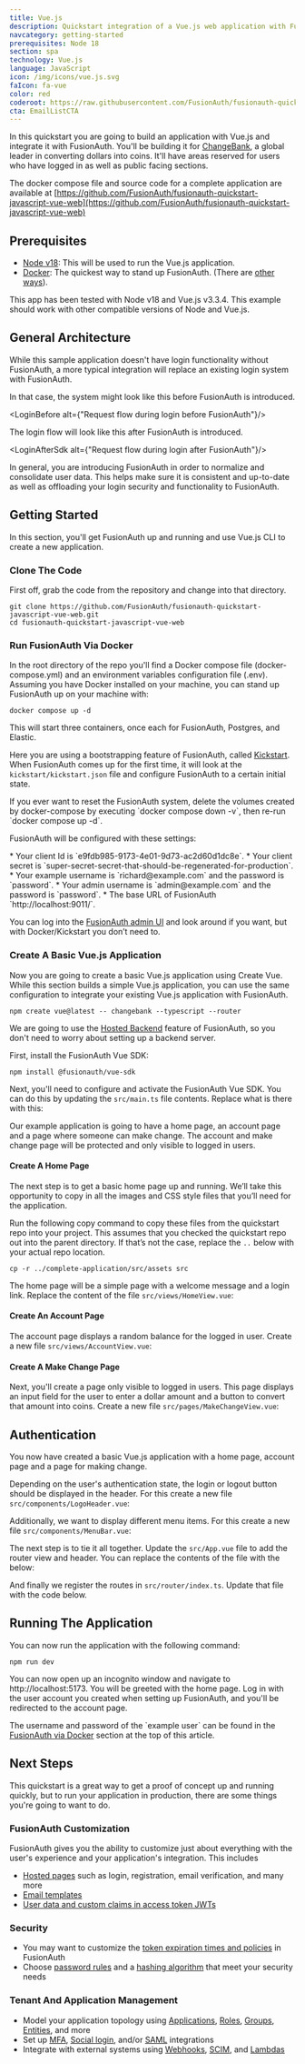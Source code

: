 ```yaml
---
title: Vue.js
description: Quickstart integration of a Vue.js web application with FusionAuth
navcategory: getting-started
prerequisites: Node 18
section: spa
technology: Vue.js
language: JavaScript
icon: /img/icons/vue.js.svg
faIcon: fa-vue
color: red
coderoot: https://raw.githubusercontent.com/FusionAuth/fusionauth-quickstart-javascript-vue-web/main
cta: EmailListCTA
---
```



In this quickstart you are going to build an application with Vue.js and integrate it with FusionAuth.
You'll be building it for [ChangeBank](https://www.youtube.com/watch?v=CXDxNCzUspM), a global leader in converting dollars into coins.
It'll have areas reserved for users who have logged in as well as public facing sections.

The docker compose file and source code for a complete application are available at
[https://github.com/FusionAuth/fusionauth-quickstart-javascript-vue-web](https://github.com/FusionAuth/fusionauth-quickstart-javascript-vue-web)

## Prerequisites
* [Node v18](https://nodejs.org/en): This will be used to run the Vue.js application.
* [Docker](https://www.docker.com): The quickest way to stand up FusionAuth. (There are [other ways](/docs/get-started/download-and-install)).

This app has been tested with Node v18 and Vue.js v3.3.4. This example should work with other compatible versions of Node and Vue.js.

## General Architecture

While this sample application doesn't have login functionality without FusionAuth, a more typical integration will replace an existing login system with FusionAuth.

In that case, the system might look like this before FusionAuth is introduced.

<LoginBefore alt={"Request flow during login before FusionAuth"}/>

The login flow will look like this after FusionAuth is introduced.

<LoginAfterSdk alt={"Request flow during login after FusionAuth"}/>

In general, you are introducing FusionAuth in order to normalize and consolidate user data. This helps make sure it is consistent and up-to-date as well as offloading your login security and functionality to FusionAuth.

## Getting Started

In this section, you'll get FusionAuth up and running and use Vue.js CLI to create a new application.

### Clone The Code
First off, grab the code from the repository and change into that directory.

```shell
git clone https://github.com/FusionAuth/fusionauth-quickstart-javascript-vue-web.git
cd fusionauth-quickstart-javascript-vue-web
```

### Run FusionAuth Via Docker
In the root directory of the repo you'll find a Docker compose file (docker-compose.yml) and an environment
variables configuration file (.env). Assuming you have Docker installed on your machine, you can stand up
FusionAuth up on your machine with:

```shell
docker compose up -d
```

This will start three containers, once each for FusionAuth, Postgres, and Elastic.

Here you are using a bootstrapping feature of FusionAuth, called [Kickstart](/docs/get-started/download-and-install/development/kickstart).
When FusionAuth comes up for the first time, it will look at the `kickstart/kickstart.json` file and
configure FusionAuth to a certain initial state.

<Aside type="note">
    If you ever want to reset the FusionAuth system, delete the volumes created by docker-compose by
    executing `docker compose down -v`, then re-run `docker compose up -d`.
</Aside>

<p id="fusionauthconfig">FusionAuth will be configured with these settings:</p>
* Your client Id is `e9fdb985-9173-4e01-9d73-ac2d60d1dc8e`.
* Your client secret is `super-secret-secret-that-should-be-regenerated-for-production`.
* Your example username is `richard@example.com` and the password is `password`.
* Your admin username is `admin@example.com` and the password is `password`.
* The base URL of FusionAuth `http://localhost:9011/`.

You can log into the [FusionAuth admin UI](http://localhost:9011/admin) and look around if you want, but with Docker/Kickstart you don’t need to.

### Create A Basic Vue.js Application

Now you are going to create a basic Vue.js application using Create Vue. While this section builds a simple Vue.js application, you can use the same configuration to integrate your existing Vue.js application with FusionAuth.

```shell
npm create vue@latest -- changebank --typescript --router
```

We are going to use the [Hosted Backend](/docs/v1/tech/apis/hosted-backend) feature of FusionAuth, so you don't need to worry about setting up a backend server.

First, install the FusionAuth Vue SDK:

```shell
npm install @fusionauth/vue-sdk
```

Next, you'll need to configure and activate the FusionAuth Vue SDK. You can do this by updating the `src/main.ts` file contents. Replace what is there with this:

<RemoteCode url="https://raw.githubusercontent.com/FusionAuth/fusionauth-quickstart-javascript-vue-web/main/complete-application/src/main.ts"
            lang="typescript"/>

Our example application is going to have a home page, an account page and a page where someone can make change. The account and make change page will be protected and only visible to logged in users.

#### Create A Home Page

The next step is to get a basic home page up and running. We’ll take this opportunity to copy in all the images and CSS style files that you’ll need for the application.

Run the following copy command to copy these files from the quickstart repo into your project. This assumes that you checked the quickstart repo out into the parent directory. If that’s not the case, replace the `..` below with your actual repo location.

```shell
cp -r ../complete-application/src/assets src
```

The home page will be a simple page with a welcome message and a login link. Replace the content of the file `src/views/HomeView.vue`:

<RemoteCode url="https://raw.githubusercontent.com/FusionAuth/fusionauth-quickstart-javascript-vue-web/main/complete-application/src/views/HomeView.vue"
            lang="vue"/>

#### Create An Account Page

The account page displays a random balance for the logged in user. Create a new file `src/views/AccountView.vue`:

<RemoteCode url="https://raw.githubusercontent.com/FusionAuth/fusionauth-quickstart-javascript-vue-web/main/complete-application/src/views/AccountView.vue"
            lang="vue"/>

#### Create A Make Change Page

Next, you'll create a page only visible to logged in users. This page displays an input field for the user to enter a dollar amount and a button to convert that amount into coins. Create a new file `src/pages/MakeChangeView.vue`:

<RemoteCode url="https://raw.githubusercontent.com/FusionAuth/fusionauth-quickstart-javascript-vue-web/main/complete-application/src/views/MakeChangeView.vue"
            lang="vue"/>

## Authentication

You now have created a basic Vue.js application with a home page, account page and a page for making change.

Depending on the user's authentication state, the login or logout button should be displayed in the header. For this create a new file `src/components/LogoHeader.vue`:

<RemoteCode url="https://raw.githubusercontent.com/FusionAuth/fusionauth-quickstart-javascript-vue-web/main/complete-application/src/components/LogoHeader.vue"
            lang="vue"/>

Additionally, we want to display different menu items. For this create a new file `src/components/MenuBar.vue`:

<RemoteCode url="https://raw.githubusercontent.com/FusionAuth/fusionauth-quickstart-javascript-vue-web/main/complete-application/src/components/MenuBar.vue"
            lang="jsx"/>

The next step is to tie it all together. Update the `src/App.vue` file to add the router view and header. You can replace the contents of the file with the below:

<RemoteCode url="https://raw.githubusercontent.com/FusionAuth/fusionauth-quickstart-javascript-vue-web/main/complete-application/src/App.vue"
            lang="vue"/>

And finally we register the routes in `src/router/index.ts`. Update that file with the code below.

<RemoteCode url="https://raw.githubusercontent.com/FusionAuth/fusionauth-quickstart-javascript-vue-web/main/complete-application/src/router/index.ts"
            lang="typescript"/>

## Running The Application

You can now run the application with the following command:

```shell
npm run dev
```

You can now open up an incognito window and navigate to http://localhost:5173. You will be greeted with the home page. Log in with the user account you created when setting up FusionAuth, and you'll be redirected to the account page.

<Aside type="note">
    The username and password of the `example user` can be found in the <a href="#fusionauthconfig">FusionAuth via Docker</a> section at the top of this article.
</Aside>

## Next Steps
This quickstart is a great way to get a proof of concept up and running quickly, but to run your application in production, there are some things you're going to want to do.

### FusionAuth Customization
FusionAuth gives you the ability to customize just about everything with the user's experience and your application's integration. This includes
* [Hosted pages](/docs/v1/tech/themes/) such as login, registration, email verification, and many more
* [Email templates](/docs/v1/tech/email-templates/email-templates)
* [User data and custom claims in access token JWTs](/articles/tokens/jwt-components-explained)

### Security
* You may want to customize the [token expiration times and policies](/docs/v1/tech/oauth/#configure-application-oauth-settings) in FusionAuth
* Choose [password rules](/docs/v1/tech/core-concepts/tenants#password) and a [hashing algorithm](/docs/v1/tech/reference/password-hashes) that meet your security needs

### Tenant And Application Management
* Model your application topology using [Applications](/docs/v1/tech/core-concepts/applications), [Roles](/docs/v1/tech/core-concepts/roles), [Groups](/docs/v1/tech/core-concepts/groups), [Entities](/docs/v1/tech/core-concepts/groups), and more
* Set up [MFA](/docs/v1/tech/guides/multi-factor-authentication), [Social login](/docs/lifecycle/authenticate-users/identity-providers/), and/or [SAML](/docs/lifecycle/authenticate-users/identity-providers/overview-samlv2) integrations
* Integrate with external systems using [Webhooks](/docs/v1/tech/events-webhooks/), [SCIM](/docs/lifecycle/migrate-users/scim/scim), and [Lambdas](/docs/extend/code/lambdas/)
